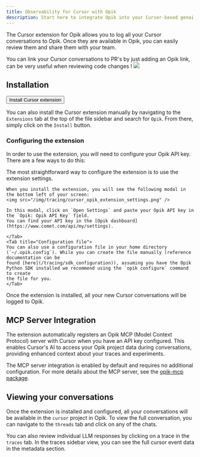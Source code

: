 ```yaml
---
title: Observability for Cursor with Opik
description: Start here to integrate Opik into your Cursor-based genai application for end-to-end LLM observability, unit testing, and optimization.
---
```


The Cursor extension for Opik allows you to log all your Cursor conversations to Opik. Once they are available in Opik,
you can easily review them and share them with your team.

<Tip>
  You can link your Cursor conversations to PR's by just adding an Opik link, can be very useful when reviewing code
  changes !
</Tip>

<Frame>
  <img src="/img/tracing/cursor_opik_thread.png" />
</Frame>

## Installation

<Button intent="primary" href="cursor:extension/opik.opik">
  Install Cursor extension
</Button>

You can also install the Cursor extension manually by navigating to the `Extensions` tab at the top of the file sidebar and search for `Opik`.
From there, simply click on the `Install` button.

### Configuring the extension

In order to use the extension, you will need to configure your Opik API key. There are a few ways to do this:

<Tabs>
    <Tab title="Extension settings">
    The most straightforward way to configure the extension is to use the extension settings.

    When you install the extension, you will see the following modal in the bottom left of your screen:
    <img src="/img/tracing/cursor_opik_extension_settings.png" />

    In this modal, click on `Open Settings` and paste your Opik API key in the `Opik: Opik API Key` field.
    You can find your API key in the [Opik dashboard](https://www.comet.com/api/my/settings).

    </Tab>
    <Tab title="Configuration file">
    You can also use a configuration file in your home directory (`~/.opik.config`). While you can create the file manually (reference documentation can be
    found [here](/tracing/sdk_configuration)), assuming you have the Opik Python SDK installed we recommend using the `opik configure` command to create
    the file for you.
    </Tab>

</Tabs>

Once the extension is installed, all your new Cursor conversations will be logged to Opik.

## MCP Server Integration

The extension automatically registers an Opik MCP (Model Context Protocol) server with Cursor when you have an API key configured. This enables Cursor's AI to access your Opik project data during conversations, providing enhanced context about your traces and experiments.

The MCP server integration is enabled by default and requires no additional configuration. For more details about the MCP server, see the [opik-mcp package](https://www.npmjs.com/package/opik-mcp).

## Viewing your conversations

Once the extension is installed and configured, all your conversations will be available in the `cursor` project in Opik. To
view the full conversation, you can navigate to the `threads` tab and click on any of the chats.

You can also review individual LLM responses by clicking on a trace in the `traces` tab. In the traces sidebar view, you can
see the full cursor event data in the metadata section.
